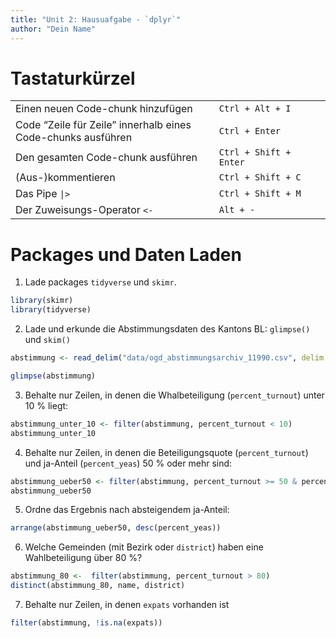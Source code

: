 ```yaml
---
title: "Unit 2: Hausuafgabe - `dplyr`"
author: "Dein Name"
---
```


# Tastaturkürzel

|                                                              |                        |
|----------------------------------------------|-------------------------|
| Einen neuen Code-chunk hinzufügen                            | `Ctrl + Alt + I`       |
| Code "Zeile für Zeile" innerhalb eines Code-chunks ausführen | `Ctrl + Enter`         |
| Den gesamten Code-chunk ausführen                            | `Ctrl + Shift + Enter` |
| (Aus-)kommentieren                                           | `Ctrl + Shift + C`     |
| Das Pipe `|>`                                                | `Ctrl + Shift + M`     |
| Der Zuweisungs-Operator `<-`                                 | `Alt + -`              |

# Packages und Daten Laden

1.  Lade packages `tidyverse` und `skimr`.

```r
library(skimr)
library(tidyverse)
```

2.  Lade und erkunde die Abstimmungsdaten des Kantons BL: `glimpse()` und `skim()`

```r
abstimmung <- read_delim("data/ogd_abstimmungsarchiv_11990.csv", delim = ";")

glimpse(abstimmung)
```

3.    Behalte nur Zeilen, in denen die Whalbeteiligung (`percent_turnout`) unter 10 % liegt:

```r
abstimmung_unter_10 <- filter(abstimmung, percent_turnout < 10)
abstimmung_unter_10
```

4.    Behalte nur Zeilen, in denen die Beteiligungsquote (`percent_turnout`) und ja-Anteil (`percent_yeas`) 50 % oder mehr sind:

```r
abstimmung_ueber50 <- filter(abstimmung, percent_turnout >= 50 & percent_yeas >= 50)
abstimmung_ueber50
```

5. Ordne das Ergebnis nach absteigendem ja-Anteil:

```r
arrange(abstimmung_ueber50, desc(percent_yeas))
```

6.    Welche Gemeinden (mit Bezirk oder `district`) haben eine Wahlbeteiligung über 80 %?

```r
abstimmung_80 <-  filter(abstimmung, percent_turnout > 80)
distinct(abstimmung_80, name, district)
```

7.    Behalte nur Zeilen, in denen `expats` vorhanden ist

```r
filter(abstimmung, !is.na(expats))
```
